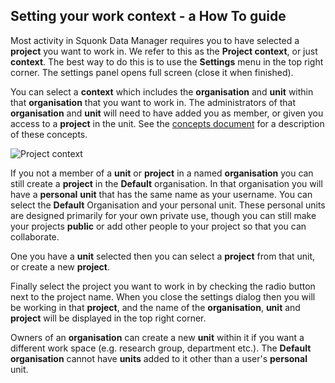 


<Head>
  <title>Setting your work context - a How To guide</title>
</Head>

<DocsNav />

## Setting your work context - a How To guide

Most activity in Squonk Data Manager requires you to have selected a **project** you want to work in.
We refer to this as the **Project context**, or just **context**.
The best way to do this is to use the **Settings** menu in the top right corner.
The settings panel opens full screen (close it when finished).

You can select a **context** which includes the **organisation** and **unit** within that **organisation** that you want to
work in. The administrators of that **organisation** and **unit** will need to have added you as member, or given you access to a
**project** in the unit. See the [concepts document](/docs/concepts) for a description of
these concepts.

<Image src={project_context} alt="Project context" />

If you not a member of a **unit** or **project** in a named **organisation** you can still create a **project** in the **Default**
organisation. In that organisation you will have a **personal** **unit** that has the same name as your username. You can
select the **Default** Organisation and your personal unit. These personal units are designed primarily for your own
private use, though you can still make your projects **public** or add other people to your project so that you can collaborate.

One you have a **unit** selected then you can select a **project** from that unit, or create a new **project**.

Finally select the project you want to work in by checking the radio button next to the project name.
When you close the settings dialog then you will be working in that **project**, and the name of the **organisation**,
**unit** and **project** will be displayed in the top right corner.

Owners of an **organisation** can create a new **unit** within it if you want a different work space (e.g. research
group, department etc.). The **Default** **organisation** cannot have **units** added to it other than a user's
**personal** unit.

